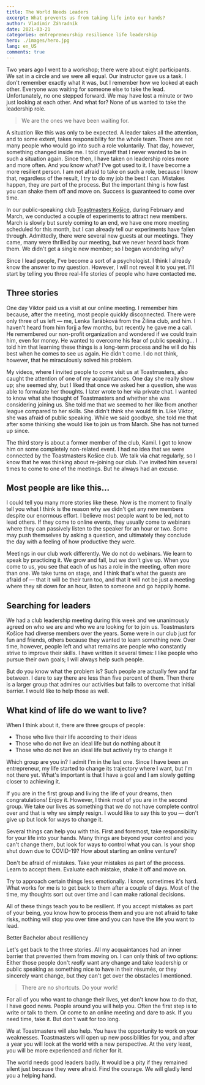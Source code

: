 ```yaml
---
title: The World Needs Leaders
excerpt: What prevents us from taking life into our hands?
author: Vladimír Záhradník
date: 2021-03-21
categories: entrepreneurship resilience life leadership
hero: ./images/hero.jpg
lang: en_US
comments: true
---
```


Two years ago I went to a workshop; there were about eight participants. We sat in a circle and we were all equal. Our instructor gave us a task. I don't remember exactly what it was, but I remember how we looked at each other. Everyone was waiting for someone else to take the lead. Unfortunately, no one stepped forward. We may have lost a minute or two just looking at each other. And what for? None of us wanted to take the leadership role.

> We are the ones we have been waiting for.

A situation like this was only to be expected. A leader takes all the attention, and to some extent, takes responsibility for the whole team. There are not many people who would go into such a role voluntarily. That day, however, something changed inside me. I told myself that I never wanted to be in such a situation again. Since then, I have taken on leadership roles more and more often. And you know what? I've got used to it. I have become a more resilient person. I am not afraid to take on such a role, because I know that, regardless of the result, I try to do my job the best I can. Mistakes happen, they are part of the process. But the important thing is how fast you can shake them off and move on. Success is guaranteed to come over time.

In our public-speaking club [Toastmasters Košice][tm-kosice], during February and March, we conducted a couple of experiments to attract new members. March is slowly but surely coming to an end, we have one more meeting scheduled for this month, but I can already tell our experiments have fallen through. Admittedly, there were several new guests at our meetings. They came, many were thrilled by our meeting, but we never heard back from them. We didn't get a single new member; so I began wondering why?

Since I lead people, I've become a sort of a psychologist. I think I already know the answer to my question. However, I will not reveal it to you yet. I'll start by telling you three real-life stories of people who have contacted me.

## Three stories
One day Viktor paid us a visit at our online meeting. I remember him because, after the meeting, most people quickly disconnected. There were only three of us left — me, Lenka Tarábková from the Žilina club, and him. I haven't heard from him forjj a few months, but recently he gave me a call. He remembered our non-profit organization and wondered if we could train him, even for money. He wanted to overcome his fear of public speaking... I told him that learning these things is a long-term process and he will do his best when he comes to see us again. He didn't come. I do not think, however, that he miraculously solved his problem.

My videos, where I invited people to come visit us at Toastmasters, also caught the attention of one of my acquaintances. One day she really show up; she seemed shy, but I liked that once we asked her a question, she was able to formulate her thoughts. I later wrote to her via private chat. I wanted to know what she thought of Toastmasters and whether she was considering joining us. She told me that we seemed to her like from another league compared to her skills. She didn't think she would fit in. Like Viktor, she was afraid of public speaking. While we said goodbye, she told me that after some thinking she would like to join us from March. She has not turned up since.

The third story is about a former member of the club, Kamil. I got to know him on some completely non-related event. I had no idea that we were connected by the Toastmasters Košice club. We talk via chat regularly, so I know that he was thinking about re-joining our club. I've invited him several times to come to one of the meetings. But he always had an excuse.

## Most people are like this...
I could tell you many more stories like these. Now is the moment to finally tell you what I think is the reason why we didn't get any new members despite our enormous effort. I believe most people want to be led, not to lead others. If they come to online events, they usually come to webinars where they can passively listen to the speaker for an hour or two. Some may push themselves by asking a question, and ultimately they conclude the day with a feeling of how productive they were.

Meetings in our club work differently. We do not do webinars. We learn to speak by practicing it. We grow and fall, but we don't give up. When you come to us, you see that each of us has a role in the meeting, often more than one. We take turns on stage, and I think that's what the guests are afraid of — that it will be their turn too, and that it will not be just a meeting where they sit down for an hour, listen to someone and go happily home.

## Searching for leaders
We had a club leadership meeting during this week and we unanimously agreed on who we are and who we are looking for to join us. Toastmasters Košice had diverse members over the years. Some were in our club just for fun and friends, others because they wanted to learn something new. Over time, however, people left and what remains are people who constantly strive to improve their skills. I have written it several times: I like people who pursue their own goals; I will always help such people.

But do you know what the problem is? Such people are actually few and far between. I dare to say there are less than five percent of them. Then there is a larger group that admires our activities but fails to overcome that initial barrier. I would like to help those as well.

## What kind of life do we want to live?
When I think about it, there are three groups of people:
- Those who live their life according to their ideas
- Those who do not live an ideal life but do nothing about it
- Those who do not live an ideal life but actively try to change it

Which group are you in? I admit I'm in the last one. Since I have been an entrepreneur, my life started to change its trajectory where I want, but I'm not there yet. What's important is that I have a goal and I am slowly getting closer to achieving it.

If you are in the first group and living the life of your dreams, then congratulations! Enjoy it. However, I think most of you are in the second group. We take our lives as something that we do not have complete control over and that is why we simply resign. I would like to say this to you — don't give up but look for ways to change it.

Several things can help you with this. First and foremost, take responsibility for your life into your hands. Many things are beyond your control and you can't change them, but look for ways to control what you can. Is your shop shut down due to COVID-19? How about starting an online venture?

Don't be afraid of mistakes. Take your mistakes as part of the process. Learn to accept them. Evaluate each mistake, shake it off and move on.

Try to approach certain things less emotionally. I know, sometimes it's hard. What works for me is to get back to them after a couple of days. Most of the time, my thoughts sort out over time and I can make rational decisions.

All of these things teach you to be resilient. If you accept mistakes as part of your being, you know how to process them and you are not afraid to take risks, nothing will stop you over time and you can have the life you want to lead. 

<div class="Image__Medium">
  <YouTube videoId="Suwr1IFAxfs" />
  <figcaption>Better Bachelor about resilliency</figcaption>
</div>

Let's get back to the three stories. All my acquaintances had an inner barrier that prevented them from moving on. I can only think of two options: Either those people don't *really* want any change and take leadership or public speaking as something nice to have in their résumés, or they sincerely want change, but they can't get over the obstacles I mentioned.

> There are no shortcuts. Do your work!

For all of you who want to change their lives, yet don't know how to do that, I have good news. People around you will help you. Often the first step is to write or talk to them. Or come to an online meeting and dare to ask. If you need time, take it. But don't wait for too long.

We at Toastmasters will also help. You have the opportunity to work on your weaknesses. Toastmasters will open up new possibilities for you, and after a year you will look at the world with a new perspective. At the very least, you will be more experienced and richer for it.

The world needs good leaders badly. It would be a pity if they remained silent just because they were afraid. Find the courage. We will gladly lend you a helping hand.


[//]: # (Used references)
[tm-kosice]: https://www.toastmasterskosice.sk/
